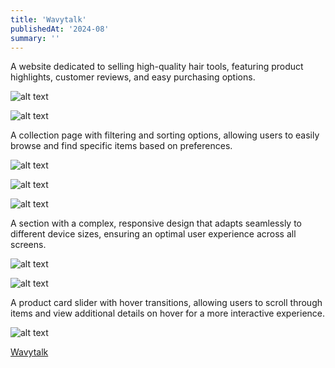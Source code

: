 ```yaml
---
title: 'Wavytalk'
publishedAt: '2024-08'
summary: ''
---
```


A website dedicated to selling high-quality hair tools, featuring product highlights, customer reviews, and easy purchasing options.

![alt text](/images/wavytalk/Wavytalk-1.jpeg)

![alt text](/images/wavytalk/Wavytalk-3.jpeg)

A collection page with filtering and sorting options, allowing users to easily browse and find specific items based on preferences.

![alt text](/images/wavytalk/Wavytalk-5.jpeg)

![alt text](/images/wavytalk/Wavytalk-6.jpeg)

![alt text](/images/wavytalk/Wavytalk-4.jpeg)

A section with a complex, responsive design that adapts seamlessly to different device sizes, ensuring an optimal user experience across all screens.

![alt text](/images/wavytalk/Wavytalk-7.jpeg)

![alt text](/images/wavytalk/Wavytalk-2.jpeg)

A product card slider with hover transitions, allowing users to scroll through items and view additional details on hover for a more interactive experience.

![alt text](/images/wavytalk/Wavytalk-8.jpeg)

[Wavytalk](https://wavytalk.com/)